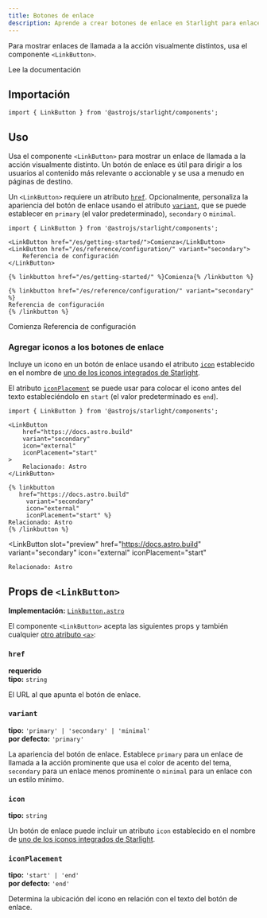 ```yaml
---
title: Botones de enlace
description: Aprende a crear botones de enlace en Starlight para enlaces de llamada a la acción visualmente distintos.
---
```



Para mostrar enlaces de llamada a la acción visualmente distintos, usa el componente `<LinkButton>`.


<Preview>

<LinkButton slot="preview" href="/es/getting-started/">
	Lee la documentación
</LinkButton>

</Preview>

## Importación

```tsx
import { LinkButton } from '@astrojs/starlight/components';
```

## Uso

Usa el componente `<LinkButton>` para mostrar un enlace de llamada a la acción visualmente distinto.
Un botón de enlace es útil para dirigir a los usuarios al contenido más relevante o accionable y se usa a menudo en páginas de destino.

Un `<LinkButton>` requiere un atributo [`href`](#href).
Opcionalmente, personaliza la apariencia del botón de enlace usando el atributo [`variant`](#variant), que se puede establecer en `primary` (el valor predeterminado), `secondary` o `minimal`.

<Preview>

```mdx
import { LinkButton } from '@astrojs/starlight/components';

<LinkButton href="/es/getting-started/">Comienza</LinkButton>
<LinkButton href="/es/reference/configuration/" variant="secondary">
	Referencia de configuración
</LinkButton>
```

<Fragment slot="markdoc">

```markdoc
{% linkbutton href="/es/getting-started/" %}Comienza{% /linkbutton %}

{% linkbutton href="/es/reference/configuration/" variant="secondary" %}
Referencia de configuración
{% /linkbutton %}
```

</Fragment>

<Fragment slot="preview">
	<LinkButton href="/es/getting-started/">Comienza</LinkButton>
	<LinkButton href="/es/reference/configuration/" variant="secondary">
		Referencia de configuración
	</LinkButton>
</Fragment>

</Preview>

### Agregar iconos a los botones de enlace

Incluye un icono en un botón de enlace usando el atributo [`icon`](#icon) establecido en el nombre de [uno de los iconos integrados de Starlight](/es/reference/icons/#todos-los-iconos).

El atributo [`iconPlacement`](#iconplacement) se puede usar para colocar el icono antes del texto estableciéndolo en `start` (el valor predeterminado es `end`).

<Preview>

```mdx {6-7}
import { LinkButton } from '@astrojs/starlight/components';

<LinkButton
	href="https://docs.astro.build"
	variant="secondary"
	icon="external"
	iconPlacement="start"
>
	Relacionado: Astro
</LinkButton>
```

<Fragment slot="markdoc">

```markdoc {4-5}
{% linkbutton
   href="https://docs.astro.build"
	 variant="secondary"
	 icon="external"
	 iconPlacement="start" %}
Relacionado: Astro
{% /linkbutton %}
```

</Fragment>

<LinkButton
	slot="preview"
	href="https://docs.astro.build"
	variant="secondary"
	icon="external"
	iconPlacement="start"
>
	Relacionado: Astro
</LinkButton>

</Preview>

## Props de `<LinkButton>`

**Implementación:** [`LinkButton.astro`](https://github.com/withastro/starlight/blob/main/packages/starlight/user-components/LinkButton.astro)

El componente `<LinkButton>` acepta las siguientes props y también cualquier [otro atributo `<a>`](https://developer.mozilla.org/es/docs/Web/HTML/Element/a):

### `href`

**requerido**  
**tipo:** `string`

El URL al que apunta el botón de enlace.

### `variant`

**tipo:** `'primary' | 'secondary' | 'minimal'`  
**por defecto:** `'primary'`

La apariencia del botón de enlace.
Establece `primary` para un enlace de llamada a la acción prominente que usa el color de acento del tema, `secondary` para un enlace menos prominente o `minimal` para un enlace con un estilo mínimo.

### `icon`

**tipo:** `string`

Un botón de enlace puede incluir un atributo `icon` establecido en el nombre de [uno de los iconos integrados de Starlight](/es/reference/icons/#todos-los-iconos).

### `iconPlacement`

**tipo:** `'start' | 'end'`  
**por defecto:** `'end'`

Determina la ubicación del icono en relación con el texto del botón de enlace.
